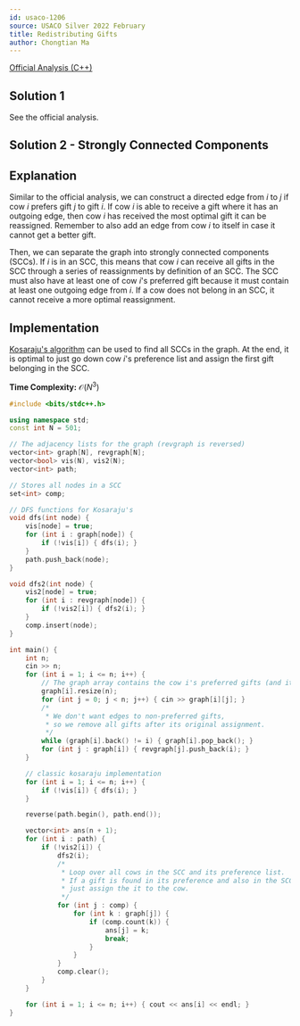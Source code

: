 ```yaml
---
id: usaco-1206
source: USACO Silver 2022 February
title: Redistributing Gifts
author: Chongtian Ma
---
```


[Official Analysis (C++)](http://www.usaco.org/current/data/sol_prob1_silver_feb22.html)

## Solution 1

See the official analysis.

## Solution 2 - Strongly Connected Components

## Explanation

Similar to the official analysis, we can construct a directed edge from $i$ to $j$ if cow $i$ prefers gift $j$ to gift $i$.
If cow $i$ is able to receive a gift where it has an outgoing edge, then cow $i$ has received the most optimal gift it can be reassigned.
Remember to also add an edge from cow $i$ to itself in case it cannot get a better gift.

Then, we can separate the graph into strongly connected components (SCCs). If $i$ is in an SCC, this means that cow $i$ can receive
all gifts in the SCC through a series of reassignments by definition of an SCC. The SCC must also have at least one of cow $i$'s preferred gift
because it must contain at least one outgoing edge from $i$. If a cow does not belong in an SCC, it cannot receive a more optimal reassignment.

## Implementation

[Kosaraju's algorithm](https://en.wikipedia.org/wiki/Kosaraju's_algorithm) can be used to find all SCCs in the graph. At the end, it is optimal to just go down cow $i$'s preference list and assign the first gift belonging in the SCC.

**Time Complexity:** $\mathcal{O}(N^3)$

<LanguageSection>
<CPPSection>

```cpp
#include <bits/stdc++.h>

using namespace std;
const int N = 501;

// The adjacency lists for the graph (revgraph is reversed)
vector<int> graph[N], revgraph[N];
vector<bool> vis(N), vis2(N);
vector<int> path;

// Stores all nodes in a SCC
set<int> comp;

// DFS functions for Kosaraju's
void dfs(int node) {
	vis[node] = true;
	for (int i : graph[node]) {
		if (!vis[i]) { dfs(i); }
	}
	path.push_back(node);
}

void dfs2(int node) {
	vis2[node] = true;
	for (int i : revgraph[node]) {
		if (!vis2[i]) { dfs2(i); }
	}
	comp.insert(node);
}

int main() {
	int n;
	cin >> n;
	for (int i = 1; i <= n; i++) {
		// The graph array contains the cow i's preferred gifts (and itself).
		graph[i].resize(n);
		for (int j = 0; j < n; j++) { cin >> graph[i][j]; }
		/*
		 * We don't want edges to non-preferred gifts,
		 * so we remove all gifts after its original assignment.
		 */
		while (graph[i].back() != i) { graph[i].pop_back(); }
		for (int j : graph[i]) { revgraph[j].push_back(i); }
	}

	// classic kosaraju implementation
	for (int i = 1; i <= n; i++) {
		if (!vis[i]) { dfs(i); }
	}

	reverse(path.begin(), path.end());

	vector<int> ans(n + 1);
	for (int i : path) {
		if (!vis2[i]) {
			dfs2(i);
			/*
			 * Loop over all cows in the SCC and its preference list.
			 * If a gift is found in its preference and also in the SCC,
			 * just assign the it to the cow.
			 */
			for (int j : comp) {
				for (int k : graph[j]) {
					if (comp.count(k)) {
						ans[j] = k;
						break;
					}
				}
			}
			comp.clear();
		}
	}

	for (int i = 1; i <= n; i++) { cout << ans[i] << endl; }
}
```
</CPPSection>
</LanguageSection>
